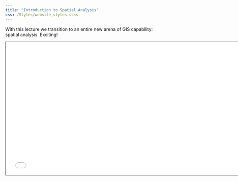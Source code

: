 ```yaml
---
title: "Introduction to Spatial Analysis"
css: /Styles/website_styles.scss
---
```


With this lecture we transition to an entire new arena of GIS capability: spatial analysis. Exciting!

<iframe class="slide-deck" src="/Lectures/Spatial_analysis_lecture1.html" height="420" width="750" style="border: 1px solid #2e3846;">

</iframe>
